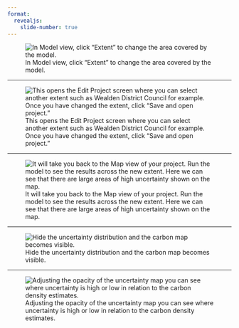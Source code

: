 ```yaml
---
format:
  revealjs: 
    slide-number: true
---
```


![In Model view, click "Extent" to change the area covered by the model.](01-extent.png)

---

![This opens the Edit Project screen where you can select another extent such as Wealden District Council for example. Once you have changed the extent, click "Save and open project."](02-wealden.png)

---

![It will take you back to the Map view of your project. Run the model to see the results across the new extent. Here we can see that there are large areas of high uncertainty shown on the map.](03-uncertainty.png)

---

![Hide the uncertainty distribution and the carbon map becomes visible.](04-carbon.png)

---

![Adjusting the opacity of the uncertainty map you can see where uncertainty is high or low in relation to the carbon density estimates.](05-fade-in.gif)
